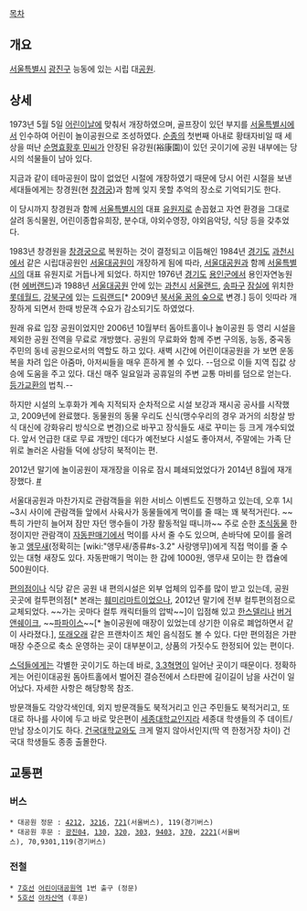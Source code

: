 [[목차]]
== 개요 ==
[[서울특별시]] [[광진구]] 능동에 있는 시립 대[[공원]]. 

== 상세 ==
1973년 5월 5일 [[어린이날]]에 맞춰서 개장하였으며, 골프장이 있던 부지를 [[서울특별시]]에서 인수하여 어린이 놀이공원으로 조성하였다. [[순종]]의 첫번째 아내로 황태자비일 때 세상을 떠난 [[순명효황후 민씨]]가 안장된 유강원(裕康園)이 있던 곳이기에 공원 내부에는 당시의 석물들이 남아 있다. 

지금과 같이 테마공원이 많이 없었던 시절에 개장하였기 때문에 당시 어린 시절을 보낸 세대들에게는 창경원(현 [[창경궁]])과 함께 잊지 못할 추억의 장소로 기억되기도 한다.

이 당시까지 창경원과 함께 [[서울특별시]]의 대표 [[유원지]]로 손꼽혔고 자연 환경을 그대로 살려 동식물원, 어린이종합유희장, 분수대, 야외수영장, 야외음악당, 식당 등을 갖추었다. 

1983년 창경원을 [[창경궁]]으로 복원하는 것이 결정되고 이듬해인 1984년 [[경기도]] [[과천시]]에서 같은 시립대공원인 [[서울대공원]]이 개장하게 됨에 따라, [[서울대공원]]과 함께 [[서울특별시]]의 대표 유원지로 거듭나게 되었다. 하지만 1976년 [[경기도]] [[용인시|용인군]]에서 용인자연농원(현 [[에버랜드]])과 1988년 [[서울대공원]] 안에 있는 [[과천시]] [[서울랜드]], [[송파구]] [[잠실]]에 위치한 [[롯데월드]], [[강북구]]에 있는 [[드림랜드]][* 2009년 [[북서울 꿈의 숲]]으로 변경.] 등이 잇따라 개장하게 되면서 한때 방문객 수요가 감소되기도 하였었다. 

원래 유료 입장 공원이었지만 2006년 10월부터 돔아트홀이나 놀이공원 등 영리 시설을 제외한 공원 전역을 무료로 개방했다. 공원의 무료화와 함께 주변 구의동, 능동, 중곡동 주민의 동네 공원으로서의 역할도 하고 있다. 새벽 시간에 어린이대공원을 가 보면 운동복을 차려 입은 아줌마, 아저씨들을 매우 흔하게 볼 수 있다. --덤으로 이들 지역 집값 상승에 도움을 주고 있다. 대신 매주 일요일과 공휴일의 주변 교통 마비를 덤으로 얻는다. [[등가교환]]의 법칙.--

하지만 시설의 노후화가 계속 지적되자 순차적으로 시설 보강과 재시공 공사를 시작했고, 2009년에 완료했다. 동물원의 동물 우리도 신식(맹수우리의 경우 과거의 쇠창살 방식 대신에 강화유리 방식으로 변경)으로 바꾸고 장식들도 새로 꾸미는 등 크게 개수되었다. 앞서 언급한 대로 무료 개방인 데다가 예전보다 시설도 좋아져서, 주말에는 가족 단위로 놀러온 사람들 덕에 상당히 북적이는 편.

2012년 말기에 놀이공원이 재개장을 이유로 잠시 폐쇄되었었다가 2014년 8월에 재개장했다. [http://news.naver.com/main/read.nhn?mode=LSD&mid=sec&sid1=102&oid=014&aid=0003230472 #]

서울대공원과 마찬가지로 관람객들을 위한 서비스 이벤트도 진행하고 있는데, 오후 1시~3시 사이에 관람객들 앞에서 사육사가 동물들에게 먹이를 줄 때는 꽤 북적거린다. ~~특히 가만히 늘어져 잠만 자던 맹수들이 가장 활동적일 때니까~~ 주로 순한 [[초식동물]] 한정이지만 관람객이 [[자동판매기]]에서 먹이를 사서 줄 수도 있으며, 손바닥에 모이를 올려놓고 [[앵무새]](정확히는 [wiki:"앵무새/종류#s-3.2" 사랑앵무])에게 직접 먹이를 줄 수 있는 대형 새장도 있다. 자동판매기 먹이는 한 갑에 1000원, 앵무새 모이는 한 캡슐에 500원이다.

[[편의점]]이나 식당 같은 공원 내 편의시설은 외부 업체의 입주를 많이 받고 있는데, 공원 곳곳에 컬투편의점[* 본래는 [[훼미리마트]]이었으나, 2012년 말기에 전부 컬투편의점으로 교체되었다. ~~가는 곳마다 컬투 캐릭터들의 압박~~]이 입점해 있고 [[한스델리]]나 [[버거앤쉐이크]], ~~[[파파이스]]~~[* 놀이공원에 매장이 있었는데 상기한 이유로 폐업하면서 같이 사라졌다.], [[또래오래]] 같은 프랜차이즈 체인 음식점도 볼 수 있다. 다만 편의점은 가판 매장 수준으로 축소 운영하는 곳이 대부분이고, 상품의 가짓수도 한정되어 있는 편이다.

[[스덕]]들에게는 각별한 곳이기도 하는데 바로, [[3.3혁명]]이 일어난 곳이기 때문이다. 정확하게는 어린이대공원 돔아트홀에서 벌어진 결승전에서 스타판에 길이길이 남을 사건이 일어났다. 자세한 사항은 해당항목 참조.

방문객들도 각양각색인데, 외지 방문객들도 북적거리고 인근 주민들도 북적거리고, 또 대로 하나를 사이에 두고 바로 맞은편이 [[세종대학교]]인지라 세종대 학생들의 주 데이트/만남 장소이기도 하다. [[건국대학교]]와도 크게 멀지 않아서인지(딱 역 한정거장 차이) 건국대 학생들도 종종 출몰한다.

== 교통편 ==
=== 버스 ===
 * 대공원 정문 : [[서울 버스 4212|4212]], [[서울 버스 3216|3216]], [[서울 버스 721|721]](서울버스), 119(경기버스)
 * 대공원 후문 : [[서울 버스 광진04|광진04]], [[서울 버스 130|130]], [[서울 버스 320|320]], [[서울 버스 303|303]], [[서울 버스 9403|9403]], [[서울 버스 370|370]], [[서울 버스 2221|2221]](서울버스), 70,9301,119(경기버스)
=== 전철 ===
 * [[서울 지하철 7호선|7호선]] [[어린이대공원역]] 1번 출구 (정문)
 * [[서울 지하철 5호선|5호선]] [[아차산역]] (후문)
